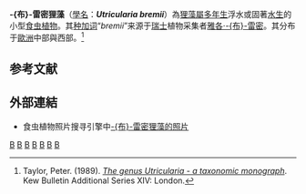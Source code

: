 {{noteTA
|G1=Carnivorous Plant
}}
{{Speciesbox 
| taxon = Utricularia bremii
| authority = [[Heer|Heer]] ex [[Kölliker|Kölliker]], 1830
| image = UtriculariaBremiiHibernacleSprouting.jpg
| status = DD | status_system = iucn3.1
| synonyms =
*''Utricularia minor'' subsp. ''bremii''<br /><small>(Heer ex Kölliker) Franchet 1885</small>
*''Utricularia minor'' var. ''bremii''<br /><small>(Heer ex Kölliker) K. & F. Bertsch 1948</small>
*''Utricularia pulchella''<br /><small>[[C.B.Lehm|C.B.Lehm]] 1843</small>
}}

'''-{布}-雷密狸藻'''（[[學名|學名]]：'''''Utricularia bremii'''''）為[[狸藻屬|狸藻屬]][[多年生植物|多年生]]浮水或固著[[水生植物|水生]]的小型[[食虫植物|食虫植物]]。其[[种加词|种加词]]“''bremii''”来源于[[瑞士|瑞士]]植物采集者[[雅各·布雷密|雅各·-{布}-雷密]]{{small|（Jacob Bremi）}}。其分布于[[歐洲|歐洲]]中部與西部。<ref name="Taylor 1989">Taylor, Peter. (1989). ''[[狸藻属——分类学专著|The genus Utricularia - a taxonomic monograph]]''. Kew Bulletin Additional Series XIV: London.</ref>

== 参考文献 ==
{{Reflist}}

==外部連結 ==
{{refbegin|2}}
* 食虫植物照片搜寻引擎中[http://www.cpphotofinder.com/utricularia-bremii-711.html -{布}-雷密狸藻的照片] {{Wayback|url=http://www.cpphotofinder.com/utricularia-bremii-711.html |date=20210122023003 }}
{{Commons-inline|Utricularia bremii|-{布}-雷密狸藻}}
{{wikispecies-inline|Utricularia bremii|-{布}-雷密狸藻}}
{{refend}}

{{Utricularia}}
{{Taxonbar|from=Q908058}}

[[Category:欧洲食虫植物|B]]
[[Category:丹麦植物|B]]
[[Category:法国植物|B]]
[[Category:德国植物|B]]
[[Category:意大利植物|B]]
[[Category:狸藻屬|B]]
[[Category:狸藻组|B]]


{{狸藻属小作品}}